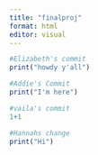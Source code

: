 ```yaml
---
title: "finalproj"
format: html
editor: visual
---
```


```r
#Elizabeth's commit
print("howdy y'all")
```

```r
#Addie's Commit
print("I'm here")
```

```r
#vaila's commit
1+1
```

```r
#Hannahs change
print("Hi")
```
